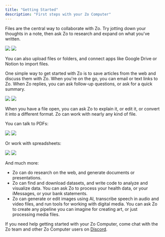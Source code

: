 ```yaml
---
title: "Getting Started"
description: "First steps with your Zo Computer"
---
```


Files are the central way to collaborate with Zo. Try jotting down your thoughts in a note, then ask Zo to research and expand on what you've written. 

<Frame>
<img 
  className="block dark:hidden" 
  src="/screenshots/note-light.png" 
/>
<img 
  className="hidden dark:block" 
  src="/screenshots/note-dark.png" 
/>
</Frame>

You can also upload files or folders, and connect apps like Google Drive or Notion to import files.

One simple way to get started with Zo is to save articles from the web and discuss them with Zo. When you're on the go, you can email or text links to Zo. When Zo replies, you can ask follow-up questions, or ask for a quick summary.

<Frame>
<img 
  className="block dark:hidden" 
  src="/screenshots/article-light.png" 
/>
<img 
  className="hidden dark:block" 
  src="/screenshots/article-dark.png" 
/>
</Frame>

When you have a file open, you can ask Zo to explain it, or edit it, or convert it into a different format. Zo can work with nearly any kind of file.

You can talk to PDFs:

<Frame>
<img 
  className="block dark:hidden" 
  src="/screenshots/pdf-light.png" 
/>
<img 
  className="hidden dark:block" 
  src="/screenshots/pdf-dark.png" 
/>
</Frame>

Or work with spreadsheets:

<Frame>
<img 
  className="block dark:hidden" 
  src="/screenshots/sheet-light.png" 
/>
<img 
  className="hidden dark:block" 
  src="/screenshots/sheet-dark.png" 
/>
</Frame>

And much more:
- Zo can do research on the web, and generate documents or presentations.
- Zo can find and download datasets, and write code to analyze and visualize data. You can ask Zo to process your health data, or your iMessages, or your bank statements.
- Zo can generate or edit images using AI, transcribe speech in audio and video files, and run tools for working with digital media. You can ask Zo to create any pipeline you can imagine for creating art, or just processing media files.

If you need help getting started with your Zo Computer, come chat with the Zo team and other Zo Computer users on [Discord](https://discord.gg/2eZZ4NWE7G).


